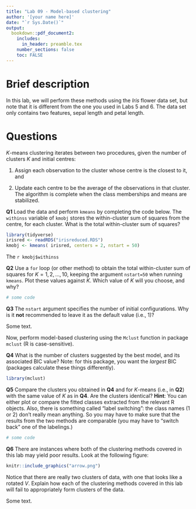 ```yaml
---
title: "Lab 09 - Model-based clustering"
author: '[your name here]'
date: "`r Sys.Date()`"
output: 
  bookdown::pdf_document2:
    includes:
      in_header: preamble.tex
    number_sections: false
    toc: FALSE
---
```


Brief description
=================



In this lab, we will perform these methods using the *Iris* flower data
set, but note that it is different from the one you used in Labs 5 and
6. The data set only contains two features, sepal length and petal
length.

Questions
=========

$K$-means clustering iterates between two procedures, given the number
of clusters $K$ and initial centres:

1.  Assign each observation to the cluster whose centre is the closest
    to it, and

2.  Update each centre to be the average of the observations in that
    cluster. The algorithm is complete when the class memberships and
    means are stabilized.



**Q1** Load the data and perform `kmeans` by completing the code below.
The `withinss` variable of `kmobj` stores the
within-cluster sum of squares from the centre, for each cluster.
What is the total within-cluster sum of squares?

::: {.solbox data-latex=""}
```r
library(tidyverse)
irisred <- readRDS("irisreduced.RDS")
kmobj <- kmeans( irisred, centers = 2, nstart = 50)
```
The `r kmobj$withinss`

:::

**Q2** Use a `for` loop (or other method) to obtain the total within-cluster sum
of squares for $K=1,2,\ldots,10$, keeping the argument `nstart=50`
when running `kmeans`. Plot these values against $K$. Which value of
$K$ will you choose, and why?

::: {.solbox data-latex=""}
```r

# some code

```

:::


**Q3** The `nstart` argument specifies the number of initial
configurations. Why is it **not** recommended to leave it as the
default value (i.e., 1)?

::: {.solbox data-latex=""}
Some text.

:::


Now, perform model-based clustering using the `Mclust` function in
package `mclust` (R is case-sensitive).

**Q4** What is the number of clusters suggested by the best
    model, and its associated BIC value? Note: for this package, you want the *largest* BIC (packages calculate these things differently).
    
::: {.solbox data-latex=""}

```r
library(mclust)


```


:::
    

**Q5** Compare the clusters you obtained in **Q4** and for
$K$-means (i.e., in **Q2**) with the same value of $K$ as in **Q4**.
Are the clusters identical? **Hint**: You can either plot or compare the fitted classes
extracted from the relevant R objects. Also, there is something called "label switching": the class names (1 or 2) don't really mean anything. So you may have to make sure that the results from the two methods are comparable (you may have to "switch back" one of the labelings.)

::: {.solbox data-latex=""}
```r
# some code

```

:::

**Q6** There are instances where both of the clustering
methods covered in this lab may yield poor results. Look at the 
following figure:
```r
knitr::include_graphics("arrow.png")
```
Notice that there are really two clusters of data,
with one that looks like a rotated *V*. Explain how each of the
clustering methods covered in this lab will fail to appropriately
form clusters of the data.

::: {.solbox data-latex=""}
Some text.

:::
